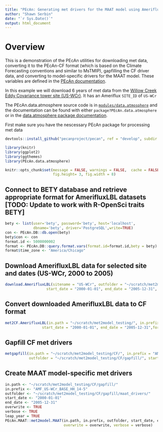 ```yaml
---
title: "PEcAn: Generating met drivers for the MAAT model using AmerifluxLBL tower observations"
author: "Shawn Serbin"
date: "`r Sys.Date()`"
output: html_document
---
```


# Overview
This is a demonstration of the PEcAn utilities for downloading met data, converting it to the PEcAn-CF format (which is based on the Climate Forecasting conventions and similar to MsTMIP), gapfilling the CF driver data, and converting to model-specific drivers for the MAAT model. These variables are defined in the [PEcAn documentation](https://pecanproject.github.io/pecan-documentation/available-meteorological-drivers.html).

In this example we will download 6 years of met data from the [Willow Creek Eddy Covariance tower site (US-WCr)](http://ameriflux.lbl.gov/sites/siteinfo/US-WCr). It has an Ameriflux `SITE_ID` of `US-WCr`

The PEcAn.data.atmosphere source code is in [`modules/data.atmosphere`](https://github.com/PecanProject/pecan/tree/develop/modules/data.atmosphere) and the documentation can be found with either `package?PEcAn.data.atmosphere` or in the [data.atmosphere package documentation](https://pecanproject.github.io/pecan//modules/data.atmosphere/inst/web/index.html).

First make sure you have the nescessary PEcAn package for processing met data
```r
devtools::install_github("pecanproject/pecan", ref = "develop", subdir = "modules/data.atmosphere")
```

```r
library(knitr)
library(ggplot2)
library(ggthemes)
library(PEcAn.data.atmosphere)

```

```r

knitr::opts_chunk$set(message = FALSE, warnings = FALSE,  cache = FALSE, 
                      fig.height= 3, fig.width = 8)

```

## Connect to BETY database and retrieve appropriate format for AmerifluxLBL datasets [TODO: Update to work with R-OpenSci traits BETY]
```r
bety <- list(user='bety', password='bety', host='localhost',
             dbname='bety', driver='PostgreSQL',write=TRUE)
con <- PEcAn.DB::db.open(bety)
bety$con <- con
format.id <- 5000000002
format <- PEcAn.DB::query.format.vars(format.id=format.id,bety = bety)
format$time_zone <- "America/Chicago"
```

## Download AmerifluxLBL data for selected site and dates (US-WCr, 2000 to 2005)
```r
download.AmerifluxLBL(sitename = "US-WCr", outfolder = "~/scratch/met2model_testing", 
                   start_date = "2000-01-01", end_date = "2005-12-31", overwrite = TRUE, verbose = TRUE)
```

## Convert downloaded AmerifluxLBL data to CF format
```r
met2CF.AmerifluxLBL(in.path = "~/scratch/met2model_testing/", in.prefix = "AMF_US-WCr", outfolder = "~/scratch/met2model_testing/CF/", 
                 start_date = "2000-01-01", end_date = "2005-12-31",format=format)
```

## Gapfill CF met drivers
```r
metgapfill(in.path = "~/scratch/met2model_testing/CF/", in.prefix = "AMF_US-WCr_BASE_HH_14-5", 
           outfolder = "~/scratch/met2model_testing/CF/gapfill/", start_date = "2000-01-01", end_date = "2005-12-31")
```

## Create MAAT model-specific met drivers
```r
in.path <- "~/scratch/met2model_testing/CF/gapfill/"
in.prefix <- "AMF_US-WCr_BASE_HH_14-5"
outfolder <- "~/scratch/met2model_testing/CF/gapfill/maat_drivers/"
start_date <- "2000-01-01"
end_date <- "2005-12-31"
overwrite <- TRUE
verbose <- TRUE
leap_year = TRUE
PEcAn.MAAT::met2model.MAAT(in.path, in.prefix, outfolder, start_date, end_date,
                           overwrite = overwrite, verbose = verbose)
```
